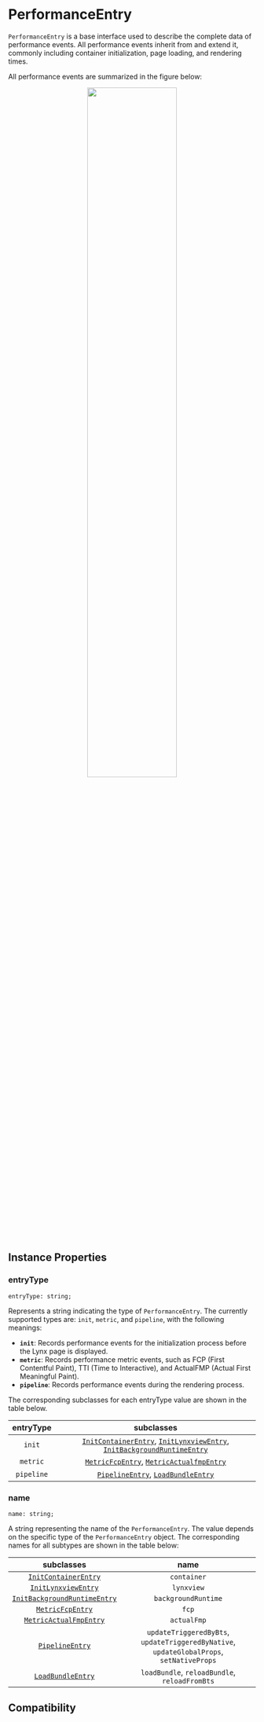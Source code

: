 
# PerformanceEntry

`PerformanceEntry` is a base interface used to describe the complete data of performance events. All performance events inherit from and extend it, commonly including container initialization, page loading, and rendering times.

All performance events are summarized in the figure below:

<center>
  <img
    width="60%"
    src="https://lf-lynx.tiktok-cdns.com/obj/lynx-artifacts-oss-sg/lynx-website/assets/doc/performance-entry.png"
  />
</center>

## Instance Properties

### entryType

```tsx
entryType: string;
```

Represents a string indicating the type of `PerformanceEntry`. The currently supported types are: `init`, `metric`, and `pipeline`, with the following meanings:

- **`init`**: Records performance events for the initialization process before the Lynx page is displayed.
- **`metric`**: Records performance metric events, such as FCP (First Contentful Paint), TTI (Time to Interactive), and ActualFMP (Actual First Meaningful Paint).
- **`pipeline`**: Records performance events during the rendering process.

The corresponding subclasses for each entryType value are shown in the table below.

| entryType  |                                                                                                     subclasses                                                                                                      |
| :--------: | :-----------------------------------------------------------------------------------------------------------------------------------------------------------------------------------------------------------------: |
|   `init`   | [`InitContainerEntry`](./performance-entry/init-container-entry), [`InitLynxviewEntry`](./performance-entry/init-lynxview-entry), [`InitBackgroundRuntimeEntry`](./performance-entry/init-background-runtime-entry) |
|  `metric`  |              [`MetricFcpEntry`](./performance-entry/metric-fcp-entry), [`MetricActualfmpEntry`](./performance-entry/metric-actual-fmp-entry)              |
| `pipeline` |                                                  [`PipelineEntry`](./performance-entry/pipeline-entry), [`LoadBundleEntry`](./performance-entry/load-bundle-entry)                                                  |

### name

```tsx
name: string;
```

A string representing the name of the `PerformanceEntry`. The value depends on the specific type of the `PerformanceEntry` object. The corresponding names for all subtypes are shown in the table below:

|                                    subclasses                                     |                                           name                                           |
| :-------------------------------------------------------------------------------: | :--------------------------------------------------------------------------------------: |
|         [`InitContainerEntry`](./performance-entry/init-container-entry)          |                                       `container`                                        |
|          [`InitLynxviewEntry`](./performance-entry/init-lynxview-entry)           |                                        `lynxview`                                        |
| [`InitBackgroundRuntimeEntry`](./performance-entry/init-background-runtime-entry) |                                   `backgroundRuntime`                                    |
|             [`MetricFcpEntry`](./performance-entry/metric-fcp-entry)              |                                          `fcp`                                           |
|       [`MetricActualFmpEntry`](./performance-entry/metric-actual-fmp-entry)       |                                       `actualFmp`                                        |
|               [`PipelineEntry`](./performance-entry/pipeline-entry)               | `updateTriggeredByBts`, `updateTriggeredByNative`, `updateGlobalProps`, `setNativeProps` |
|            [`LoadBundleEntry`](./performance-entry/load-bundle-entry)             |                      `loadBundle`, `reloadBundle`, `reloadFromBts`                       |
## Compatibility


<LegacyCompatTable metadata="lynx-api/performance-api/performance-entry" />
